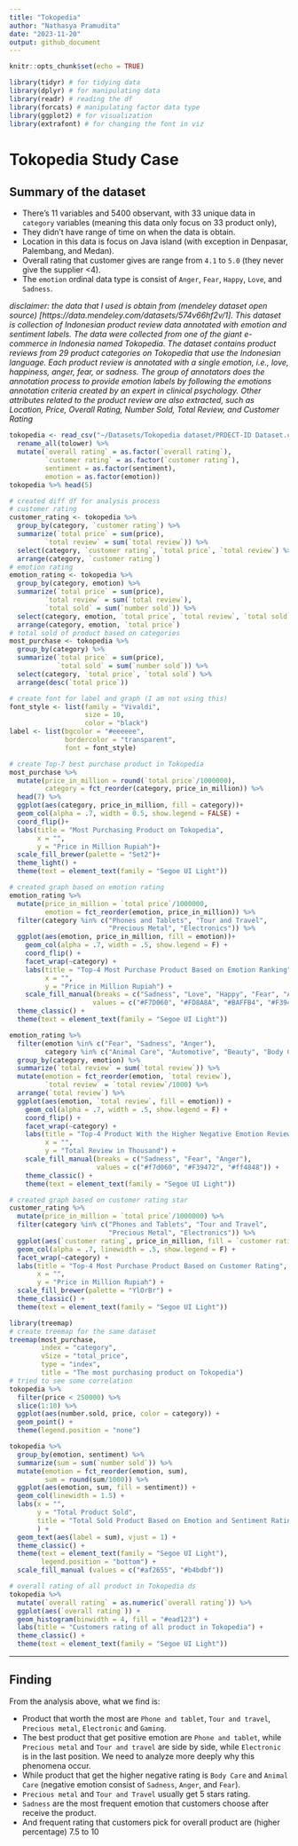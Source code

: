 ```yaml
---
title: "Tokopedia"
author: "Nathasya Pramudita"
date: "2023-11-20"
output: github_document
---
```



```r
knitr::opts_chunk$set(echo = TRUE)
```

```r
library(tidyr) # for tidying data
library(dplyr) # for manipulating data
library(readr) # reading the df
library(forcats) # manipulating factor data type
library(ggplot2) # for visualization
library(extrafont) # for changing the font in viz
```

# Tokopedia Study Case
## Summary of the dataset

- There's 11 variables and 5400 observant, with 33 unique data in `category` variables (meaning this data only focus on 33 product only),
- They didn't have range of time on when the data is obtain.
- Location in this data is focus on Java island (with exception in Denpasar, Palembang, and Medan).
- Overall rating that customer gives are range from `4.1` to `5.0` (they never give the supplier <4).
- The `emotion` ordinal data type is consist of `Anger`, `Fear`, `Happy`, `Love`, and `Sadness`.

*disclaimer: the data that I used is obtain from (mendeley dataset open source) [https://data.mendeley.com/datasets/574v66hf2v/1]. This dataset is collection of Indonesian product review data annotated with emotion and sentiment labels. The data were collected from one of the giant e-commerce in Indonesia named Tokopedia. The dataset contains product reviews from 29 product categories on Tokopedia that use the Indonesian language. Each product review is annotated with a single emotion, i.e., love, happiness, anger, fear, or sadness. The group of annotators does the annotation process to provide emotion labels by following the emotions annotation criteria created by an expert in clinical psychology. Other attributes related to the product review are also extracted, such as Location, Price, Overall Rating, Number Sold, Total Review, and Customer Rating*


```r
tokopedia <- read_csv("~/Datasets/Tokopedia dataset/PRDECT-ID Dataset.csv") %>% 
  rename_all(tolower) %>% 
  mutate(`overall rating` = as.factor(`overall rating`),
         `customer rating` = as.factor(`customer rating`),
         sentiment = as.factor(sentiment),
         emotion = as.factor(emotion))
tokopedia %>% head(5)
```


```r
# created diff df for analysis process
# customer rating
customer_rating <- tokopedia %>%
  group_by(category, `customer rating`) %>% 
  summarize(`total price` = sum(price),
         `total review` = sum(`total review`)) %>%
  select(category, `customer rating`, `total price`, `total review`) %>% 
  arrange(category, `customer rating`)
# emotion rating
emotion_rating <- tokopedia %>% 
  group_by(category, emotion) %>%
  summarize(`total price` = sum(price),
         `total review` = sum(`total review`),
         `total sold` = sum(`number sold`)) %>% 
  select(category, emotion, `total price`, `total review`, `total sold`) %>% 
  arrange(category, emotion, `total price`)
# total sold of product based on categories
most_purchase <- tokopedia %>% 
  group_by(category) %>% 
  summarize(`total price` = sum(price),
            `total sold` = sum(`number sold`)) %>% 
  select(category, `total price`, `total sold`) %>% 
  arrange(desc(`total price`))
```


```r
# create font for label and graph (I am not using this)
font_style <- list(family = "Vivaldi",
                   size = 10,
                   color = "black")
label <- list(bgcolor = "#eeeeee",
              bordercolor = "transparent",
              font = font_style)
```


```r
# create Top-7 best purchase product in Tokopedia
most_purchase %>%
  mutate(price_in_million = round(`total price`/1000000),
         category = fct_reorder(category, price_in_million)) %>% 
  head(7) %>%
  ggplot(aes(category, price_in_million, fill = category))+
  geom_col(alpha = .7, width = 0.5, show.legend = FALSE) +
  coord_flip()+
  labs(title = "Most Purchasing Product on Tokopedia",
       x = "",
       y = "Price in Million Rupiah")+
  scale_fill_brewer(palette = "Set2")+
  theme_light() +
  theme(text = element_text(family = "Segoe UI Light"))
```


```r
# created graph based on emotion rating
emotion_rating %>% 
  mutate(price_in_million = `total price`/1000000,
         emotion = fct_reorder(emotion, price_in_million)) %>% 
  filter(category %in% c("Phones and Tablets", "Tour and Travel",
                         "Precious Metal", "Electronics")) %>% 
  ggplot(aes(emotion, price_in_million, fill = emotion))+
    geom_col(alpha = .7, width = .5, show.legend = F) +
    coord_flip() +
    facet_wrap(~category) +
    labs(title = "Top-4 Most Purchase Product Based on Emotion Ranking",
         x = "",
         y = "Price in Million Rupiah") +
    scale_fill_manual(breaks = c("Sadness", "Love", "Happy", "Fear", "Anger"),
                     values = c("#F7D060", "#FD8A8A", "#BAFFB4", "#F39472", "#FF4848"))+
  theme_classic() +
  theme(text = element_text(family = "Segoe UI Light"))
```


```r
emotion_rating %>% 
  filter(emotion %in% c("Fear", "Sadness", "Anger"),
         category %in% c("Animal Care", "Automotive", "Beauty", "Body Care")) %>% 
  group_by(category, emotion) %>% 
  summarize(`total review` = sum(`total review`)) %>% 
  mutate(emotion = fct_reorder(emotion, `total review`),
         `total review` = `total review`/1000) %>% 
  arrange(`total review`) %>% 
  ggplot(aes(emotion, `total review`, fill = emotion)) +
    geom_col(alpha = .7, width = .5, show.legend = F) +
    coord_flip() +
    facet_wrap(~category) +
    labs(title = "Top-4 Product With the Higher Negative Emotion Review",
         x = "",
         y = "Total Review in Thousand") +
    scale_fill_manual(breaks = c("Sadness", "Fear", "Anger"),
                      values = c("#f7d060", "#F39472", "#ff4848")) +
    theme_classic() +
    theme(text = element_text(family = "Segoe UI Light"))
```



```r
# created graph based on customer rating star
customer_rating %>% 
  mutate(price_in_million = `total price`/1000000) %>% 
  filter(category %in% c("Phones and Tablets", "Tour and Travel",
                         "Precious Metal", "Electronics")) %>% 
  ggplot(aes(`customer rating`, price_in_million, fill = `customer rating`))+
  geom_col(alpha = .7, linewidth = .5, show.legend = F) +
  facet_wrap(~category) +
  labs(title = "Top-4 Most Purchase Product Based on Customer Rating",
       x = "",
       y = "Price in Million Rupiah") +
  scale_fill_brewer(palette = "YlOrBr") +
  theme_classic() +
  theme(text = element_text(family = "Segoe UI Light"))

```


```r
library(treemap)
# create treemap for the same dataset
treemap(most_purchase,
        index = "category",
        vSize = "total_price",
        type = "index",
        title = "The most purchasing product on Tokopedia")
# tried to see some correlation
tokopedia %>%
  filter(price < 250000) %>% 
  slice(1:10) %>% 
  ggplot(aes(number.sold, price, color = category)) +
  geom_point() +
  theme(legend.position = "none")
```

```r
tokopedia %>% 
  group_by(emotion, sentiment) %>% 
  summarize(sum = sum(`number sold`)) %>% 
  mutate(emotion = fct_reorder(emotion, sum),
         sum = round(sum/1000)) %>% 
  ggplot(aes(emotion, sum, fill = sentiment)) +
  geom_col(linewidth = 1.5) +
  labs(x = "",
       y = "Total Product Sold",
       title = "Total Sold Product Based on Emotion and Sentiment Rating"
       ) +
  geom_text(aes(label = sum), vjust = 1) +
  theme_classic() + 
  theme(text = element_text(family = "Segoe UI Light"),
        legend.position = "bottom") +
  scale_fill_manual (values = c("#af2655", "#b4bdbf"))
```

```r
# overall rating of all product in Tokopedia ds
tokopedia %>% 
  mutate(`overall rating` = as.numeric(`overall rating`)) %>% 
  ggplot(aes(`overall rating`)) +
  geom_histogram(binwidth = 4, fill = "#ead123") +
  labs(title = "Customers rating of all product in Tokopedia") +
  theme_classic() +
  theme(text = element_text(family = "Segoe UI Light"))
```

---
## Finding

From the analysis above, what we find is:

- Product that worth the most are `Phone and tablet`, `Tour and travel`, `Precious metal`, `Electronic` and `Gaming`.
- The best product that get positive emotion are `Phone and tablet`, while `Precious metal` and `Tour and travel` are side by side, while `Electronic` is in the last position. We need to analyze more deeply why this phenomena occur.
- While product that get the higher negative rating is `Body Care` and `Animal Care` (negative emotion consist of `Sadness`, `Anger`, and `Fear`).
- `Precious metal` and `Tour and Travel` usually get 5 stars rating.
- `Sadness` are the most frequent emotion that customers choose after receive the product.
- And frequent rating that customers pick for overall product are (higher percentage) 7.5 to 10